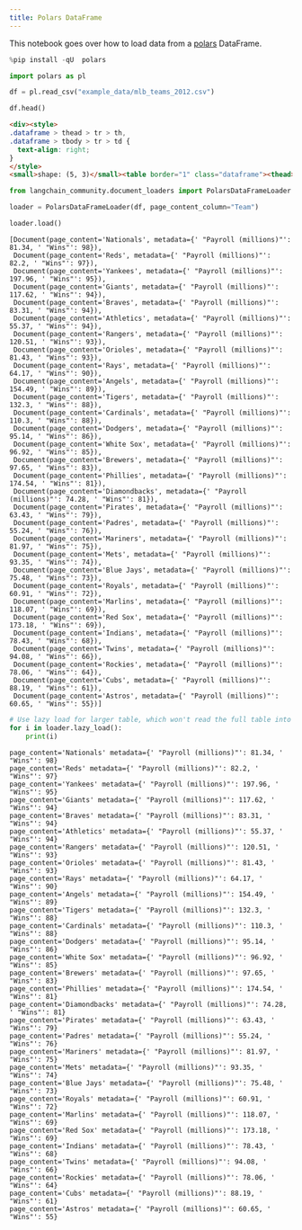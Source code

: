 ```yaml
---
title: Polars DataFrame
---
```


This notebook goes over how to load data from a [polars](https://pola-rs.github.io/polars-book/user-guide/) DataFrame.

```python
%pip install -qU  polars
```

```python
import polars as pl
```

```python
df = pl.read_csv("example_data/mlb_teams_2012.csv")
```

```python
df.head()
```

```html
<div><style>
.dataframe > thead > tr > th,
.dataframe > tbody > tr > td {
  text-align: right;
}
</style>
<small>shape: (5, 3)</small><table border="1" class="dataframe"><thead><tr><th>Team</th><th> &quot;Payroll (millions)&quot;</th><th> &quot;Wins&quot;</th></tr><tr><td>str</td><td>f64</td><td>i64</td></tr></thead><tbody><tr><td>&quot;Nationals&quot;</td><td>81.34</td><td>98</td></tr><tr><td>&quot;Reds&quot;</td><td>82.2</td><td>97</td></tr><tr><td>&quot;Yankees&quot;</td><td>197.96</td><td>95</td></tr><tr><td>&quot;Giants&quot;</td><td>117.62</td><td>94</td></tr><tr><td>&quot;Braves&quot;</td><td>83.31</td><td>94</td></tr></tbody></table></div>
```

```python
from langchain_community.document_loaders import PolarsDataFrameLoader
```

```python
loader = PolarsDataFrameLoader(df, page_content_column="Team")
```

```python
loader.load()
```

```output
[Document(page_content='Nationals', metadata={' "Payroll (millions)"': 81.34, ' "Wins"': 98}),
 Document(page_content='Reds', metadata={' "Payroll (millions)"': 82.2, ' "Wins"': 97}),
 Document(page_content='Yankees', metadata={' "Payroll (millions)"': 197.96, ' "Wins"': 95}),
 Document(page_content='Giants', metadata={' "Payroll (millions)"': 117.62, ' "Wins"': 94}),
 Document(page_content='Braves', metadata={' "Payroll (millions)"': 83.31, ' "Wins"': 94}),
 Document(page_content='Athletics', metadata={' "Payroll (millions)"': 55.37, ' "Wins"': 94}),
 Document(page_content='Rangers', metadata={' "Payroll (millions)"': 120.51, ' "Wins"': 93}),
 Document(page_content='Orioles', metadata={' "Payroll (millions)"': 81.43, ' "Wins"': 93}),
 Document(page_content='Rays', metadata={' "Payroll (millions)"': 64.17, ' "Wins"': 90}),
 Document(page_content='Angels', metadata={' "Payroll (millions)"': 154.49, ' "Wins"': 89}),
 Document(page_content='Tigers', metadata={' "Payroll (millions)"': 132.3, ' "Wins"': 88}),
 Document(page_content='Cardinals', metadata={' "Payroll (millions)"': 110.3, ' "Wins"': 88}),
 Document(page_content='Dodgers', metadata={' "Payroll (millions)"': 95.14, ' "Wins"': 86}),
 Document(page_content='White Sox', metadata={' "Payroll (millions)"': 96.92, ' "Wins"': 85}),
 Document(page_content='Brewers', metadata={' "Payroll (millions)"': 97.65, ' "Wins"': 83}),
 Document(page_content='Phillies', metadata={' "Payroll (millions)"': 174.54, ' "Wins"': 81}),
 Document(page_content='Diamondbacks', metadata={' "Payroll (millions)"': 74.28, ' "Wins"': 81}),
 Document(page_content='Pirates', metadata={' "Payroll (millions)"': 63.43, ' "Wins"': 79}),
 Document(page_content='Padres', metadata={' "Payroll (millions)"': 55.24, ' "Wins"': 76}),
 Document(page_content='Mariners', metadata={' "Payroll (millions)"': 81.97, ' "Wins"': 75}),
 Document(page_content='Mets', metadata={' "Payroll (millions)"': 93.35, ' "Wins"': 74}),
 Document(page_content='Blue Jays', metadata={' "Payroll (millions)"': 75.48, ' "Wins"': 73}),
 Document(page_content='Royals', metadata={' "Payroll (millions)"': 60.91, ' "Wins"': 72}),
 Document(page_content='Marlins', metadata={' "Payroll (millions)"': 118.07, ' "Wins"': 69}),
 Document(page_content='Red Sox', metadata={' "Payroll (millions)"': 173.18, ' "Wins"': 69}),
 Document(page_content='Indians', metadata={' "Payroll (millions)"': 78.43, ' "Wins"': 68}),
 Document(page_content='Twins', metadata={' "Payroll (millions)"': 94.08, ' "Wins"': 66}),
 Document(page_content='Rockies', metadata={' "Payroll (millions)"': 78.06, ' "Wins"': 64}),
 Document(page_content='Cubs', metadata={' "Payroll (millions)"': 88.19, ' "Wins"': 61}),
 Document(page_content='Astros', metadata={' "Payroll (millions)"': 60.65, ' "Wins"': 55})]
```

```python
# Use lazy load for larger table, which won't read the full table into memory
for i in loader.lazy_load():
    print(i)
```

```output
page_content='Nationals' metadata={' "Payroll (millions)"': 81.34, ' "Wins"': 98}
page_content='Reds' metadata={' "Payroll (millions)"': 82.2, ' "Wins"': 97}
page_content='Yankees' metadata={' "Payroll (millions)"': 197.96, ' "Wins"': 95}
page_content='Giants' metadata={' "Payroll (millions)"': 117.62, ' "Wins"': 94}
page_content='Braves' metadata={' "Payroll (millions)"': 83.31, ' "Wins"': 94}
page_content='Athletics' metadata={' "Payroll (millions)"': 55.37, ' "Wins"': 94}
page_content='Rangers' metadata={' "Payroll (millions)"': 120.51, ' "Wins"': 93}
page_content='Orioles' metadata={' "Payroll (millions)"': 81.43, ' "Wins"': 93}
page_content='Rays' metadata={' "Payroll (millions)"': 64.17, ' "Wins"': 90}
page_content='Angels' metadata={' "Payroll (millions)"': 154.49, ' "Wins"': 89}
page_content='Tigers' metadata={' "Payroll (millions)"': 132.3, ' "Wins"': 88}
page_content='Cardinals' metadata={' "Payroll (millions)"': 110.3, ' "Wins"': 88}
page_content='Dodgers' metadata={' "Payroll (millions)"': 95.14, ' "Wins"': 86}
page_content='White Sox' metadata={' "Payroll (millions)"': 96.92, ' "Wins"': 85}
page_content='Brewers' metadata={' "Payroll (millions)"': 97.65, ' "Wins"': 83}
page_content='Phillies' metadata={' "Payroll (millions)"': 174.54, ' "Wins"': 81}
page_content='Diamondbacks' metadata={' "Payroll (millions)"': 74.28, ' "Wins"': 81}
page_content='Pirates' metadata={' "Payroll (millions)"': 63.43, ' "Wins"': 79}
page_content='Padres' metadata={' "Payroll (millions)"': 55.24, ' "Wins"': 76}
page_content='Mariners' metadata={' "Payroll (millions)"': 81.97, ' "Wins"': 75}
page_content='Mets' metadata={' "Payroll (millions)"': 93.35, ' "Wins"': 74}
page_content='Blue Jays' metadata={' "Payroll (millions)"': 75.48, ' "Wins"': 73}
page_content='Royals' metadata={' "Payroll (millions)"': 60.91, ' "Wins"': 72}
page_content='Marlins' metadata={' "Payroll (millions)"': 118.07, ' "Wins"': 69}
page_content='Red Sox' metadata={' "Payroll (millions)"': 173.18, ' "Wins"': 69}
page_content='Indians' metadata={' "Payroll (millions)"': 78.43, ' "Wins"': 68}
page_content='Twins' metadata={' "Payroll (millions)"': 94.08, ' "Wins"': 66}
page_content='Rockies' metadata={' "Payroll (millions)"': 78.06, ' "Wins"': 64}
page_content='Cubs' metadata={' "Payroll (millions)"': 88.19, ' "Wins"': 61}
page_content='Astros' metadata={' "Payroll (millions)"': 60.65, ' "Wins"': 55}
```
